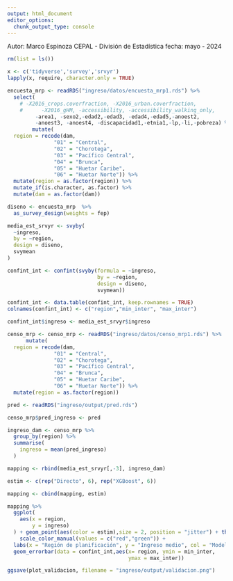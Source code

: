 ---
output: html_document
editor_options: 
  chunk_output_type: console
---

Autor: Marco Espinoza
CEPAL - División de Estadística
fecha: mayo - 2024



```{r}
rm(list = ls())
```

```{r}
x <- c('tidyverse','survey','srvyr')
lapply(x, require, character.only = TRUE)
```

```{r}
encuesta_mrp <- readRDS("ingreso/datos/encuesta_mrp1.rds") %>% 
  select(
    # -X2016_crops.coverfraction, -X2016_urban.coverfraction,
    #      -X2016_gHM, -accessibility, -accessibility_walking_only,
         -area1, -sexo2,-edad2,-edad3, -edad4,-edad5,-anoest2,
         -anoest3, -anoest4, -discapacidad1,-etnia1,-lp,-li,-pobreza) %>% 
        mutate(
  region = recode(dam,
               "01" = "Central",
               "02" = "Chorotega",
               "03" = "Pacífico Central",
               "04" = "Brunca",
               "05" = "Huetar Caribe",
               "06" = "Huetar Norte")) %>%
  mutate(region = as.factor(region)) %>% 
  mutate_if(is.character, as.factor) %>% 
  mutate(dam = as.factor(dam))
```

```{r}
diseno <- encuesta_mrp  %>% 
  as_survey_design(weights = fep)
```

```{r}
media_est_srvyr <- svyby(
  ~ingreso,
  by = ~region,
  design = diseno,
  svymean
)
```

```{r}
confint_int <- confint(svyby(formula = ~ingreso,
                             by = ~region,
                             design = diseno,
                             svymean))

confint_int <- data.table(confint_int, keep.rownames = TRUE)
colnames(confint_int) <- c("region","min_inter", "max_inter")

confint_int$ingreso <- media_est_srvyr$ingreso

```



```{r}
censo_mrp <- censo_mrp <- readRDS("ingreso/datos/censo_mrp1.rds") %>%  
      mutate(
  region = recode(dam,
               "01" = "Central",
               "02" = "Chorotega",
               "03" = "Pacífico Central",
               "04" = "Brunca",
               "05" = "Huetar Caribe",
               "06" = "Huetar Norte")) %>%
  mutate(region = as.factor(region))
```


```{r}
pred <- readRDS("ingreso/output/pred.rds")

censo_mrp$pred_ingreso <- pred
```

```{r}
ingreso_dam <- censo_mrp %>% 
  group_by(region) %>% 
  summarise(
    ingreso = mean(pred_ingreso)
  ) 
```


```{r}
mapping <- rbind(media_est_srvyr[,-3], ingreso_dam)

estim <- c(rep("Directo", 6), rep("XGBoost", 6))

mapping <- cbind(mapping, estim)
```

```{r}
mapping %>% 
  ggplot(
    aes(x = region,
        y = ingreso)
  ) + geom_point(aes(color = estim),size = 2, position = "jitter") + theme_minimal() +
    scale_color_manual(values = c("red","green")) +  
  labs(x = "Región de planificación", y = "Ingreso medio", col = "Modelo") + 
  geom_errorbar(data = confint_int,aes(x= region, ymin = min_inter,
                                       ymax = max_inter))
```

```{r}
ggsave(plot_validacion, filename = "ingreso/output/validacion.png")
```

